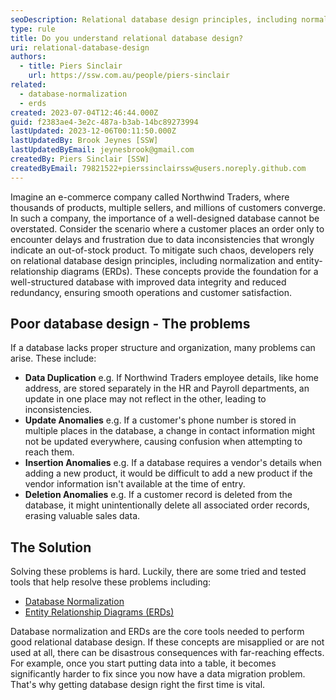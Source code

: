 ```yaml
---
seoDescription: Relational database design principles, including normalization and ERDs, ensure a well-structured database with improved data integrity and reduced redundancy.
type: rule
title: Do you understand relational database design?
uri: relational-database-design
authors:
  - title: Piers Sinclair
    url: https://ssw.com.au/people/piers-sinclair
related:
  - database-normalization
  - erds
created: 2023-07-04T12:46:44.000Z
guid: f2383ae4-3e2c-487a-b3ab-14bc89273994
lastUpdated: 2023-12-06T00:11:50.000Z
lastUpdatedBy: Brook Jeynes [SSW]
lastUpdatedByEmail: jeynesbrook@gmail.com
createdBy: Piers Sinclair [SSW]
createdByEmail: 79821522+pierssinclairssw@users.noreply.github.com
---
```


Imagine an e-commerce company called Northwind Traders, where thousands of products, multiple sellers, and millions of customers converge. In such a company, the importance of a well-designed database cannot be overstated. Consider the scenario where a customer places an order only to encounter delays and frustration due to data inconsistencies that wrongly indicate an out-of-stock product. To mitigate such chaos, developers rely on relational database design principles, including normalization and entity-relationship diagrams (ERDs). These concepts provide the foundation for a well-structured database with improved data integrity and reduced redundancy, ensuring smooth operations and customer satisfaction.
## Poor database design - The problems

If a database lacks proper structure and organization, many problems can arise. These include:

- **Data Duplication** e.g. If Northwind Traders employee details, like home address, are stored separately in the HR and Payroll departments, an update in one place may not reflect in the other, leading to inconsistencies.
- **Update Anomalies** e.g. If a customer's phone number is stored in multiple places in the database, a change in contact information might not be updated everywhere, causing confusion when attempting to reach them.
- **Insertion Anomalies** e.g. If a database requires a vendor's details when adding a new product, it would be difficult to add a new product if the vendor information isn't available at the time of entry.
- **Deletion Anomalies** e.g. If a customer record is deleted from the database, it might unintentionally delete all associated order records, erasing valuable sales data.

## The Solution

Solving these problems is hard. Luckily, there are some tried and tested tools that help resolve these problems including:

- [Database Normalization](/database-normalization)
- [Entity Relationship Diagrams (ERDs)](/erds)

Database normalization and ERDs are the core tools needed to perform good relational database design. If these concepts are misapplied or are not used at all, there can be disastrous consequences with far-reaching effects. For example, once you start putting data into a table, it becomes significantly harder to fix since you now have a data migration problem. That's why getting database design right the first time is vital.
